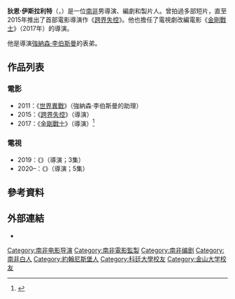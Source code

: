 {{noteTA
| G1 = Show
| G2 = Movie
| G3 = TV
}}
{{Infobox entertainer
| type          = 導演
| name          = 狄恩·伊斯拉利特
| foreignname   = {{lang|en|Dean Israelite}}
| image         = Dean Israelite (cropped).jpg
| caption       = 伊斯拉利特於2016年的[[聖地亞哥國際動漫展|聖地亞哥國際動漫展]]
| birth_date    = {{Birth date and age|df=y|1984|9|20}}
| birth_place   = 南非[[德蘭士瓦省|德蘭士瓦省]][[約翰內斯堡|約翰內斯堡]]
| nationality   = 南非
| occupation    = 導演、編劇、製片人
| years_active  = 2006年至今
| known_for     = 
| notable_works = 
| relatives     = [[強納森·李伯斯曼|強納森·李伯斯曼]]<small>（表哥）</small>
}}
'''狄恩·伊斯拉利特'''（{{lang-en|Dean Israelite}}，{{bd|1984年|9月20日}}）是一位[[南非|南非]]男導演、編劇和製片人。曾拍過多部短片，直至2015年推出了首部電影導演作《[[跨界失控|跨界失控]]》。他也擔任了電視劇改編電影《[[金剛戰士_(2017年電影)|金剛戰士]]》（2017年）的導演。

他是導演[[強納森·李伯斯曼|強納森·李伯斯曼]]的表弟。

== 作品列表 ==
=== 電影 ===
*2011：《[[世界異戰|世界異戰]]》（強納森·李伯斯曼的助理）
*2015：《[[跨界失控|跨界失控]]》（導演）
*2017：《[[金剛戰士_(2017年電影)|金剛戰士]]》（導演）<ref>{{cite web|last1=Alexander|first1=Julia|title=Watch the first teaser trailer for the Power Rangers movie|url=http://www.polygon.com/2016/10/8/13206980/power-rangers-trailer-nycc|publisher=Polygon|accessdate=2016-11-08|archive-date=2020-11-08|archive-url=https://web.archive.org/web/20201108125051/http://www.polygon.com/2016/10/8/13206980/power-rangers-trailer-nycc|dead-url=no}}</ref>

=== 電視 ===
*2019：《{{le|膽小勿視|Are You Afraid of the Dark?}}》（導演；3集）
*2020–：《{{le|航天小分队|The Astronauts (TV series)}}》（導演；5集）

== 參考資料 ==
{{Reflist|30em}}

== 外部連結 ==
{{Commons category|Dean Israelite}}
* {{IMDb name|2410311}}

{{狄恩·伊斯拉利特}}
{{Authority control}}
{{DEFAULTSORT:Israelite, Dean}}
[[Category:南非电影导演|Category:南非电影导演]]
[[Category:南非電影監製|Category:南非電影監製]]
[[Category:南非编剧|Category:南非编剧]]
[[Category:南非白人|Category:南非白人]]
[[Category:約翰尼斯堡人|Category:約翰尼斯堡人]]
[[Category:科廷大學校友|Category:科廷大學校友]]
[[Category:金山大学校友|Category:金山大学校友]]